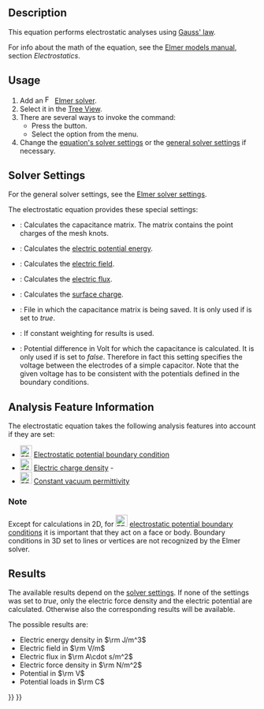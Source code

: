 <languages/>

{{Docnav
|[[FEM_EquationDeformation|Deformation Equation]]
|[[FEM_EquationElectricforce|Electricforce Equation]]
|[[FEM_Workbench|FEM]]
|IconL=FEM_EquationDeformation.svg
|IconR=FEM_EquationElectricforce.svg
|IconC=Workbench_FEM.svg
}}

{{GuiCommand
|Name=FEM EquationElectrostatic
|MenuLocation=Solve → Electromagnetic Equations → Electrostatic Equation
|Workbenches=[[FEM_Workbench|FEM]]
|Version=0.19
|SeeAlso=[[FEM_EquationElectricforce|FEM Electricforce equation]], [[FEM_Example_Capacitance_Two_Balls|FEM Example Capacitance Two Balls]]
}}

==Description==

This equation performs electrostatic analyses using [https://en.wikipedia.org/wiki/Gauss%27s_law Gauss' law].

For info about the math of the equation, see the [http://www.elmerfem.org/blog/documentation/ Elmer models manual], section ''Electrostatics''.

==Usage==

# Add an [[Image:FEM_SolverElmer.svg|16px|link=FEM_SolverElmer#Equations]] [[FEM_SolverElmer#Equations|Elmer solver]].
# Select it in the [[Tree_View|Tree View]].
# There are several ways to invoke the command:
#* Press the {{Button|[[Image:FEM_EquationElectrostatic.svg|16px]] [[FEM_EquationElectrostatic|Electrostatic Equation]]}} button.
#* Select the {{MenuCommand|Solve → Electromagnetic Equations → [[Image:FEM_EquationElectrostatic.svg|16px]] Electrostatic Equation}} option from the menu.
# Change the [[#Solver_Settings|equation's solver settings]] or the [[FEM_SolverElmer_SolverSettings|general solver settings]] if necessary.

==Solver Settings==

For the general solver settings, see the [[FEM_SolverElmer_SolverSettings|Elmer solver settings]].

The electrostatic equation provides these special settings:
* {{PropertyData|Calculate Capacitance Matrix}}: Calculates the capacitance matrix. The matrix contains the point charges of the mesh knots.
* {{PropertyData|Calculate Electric Energy}}: Calculates the [https://en.wikipedia.org/wiki/Electric_potential_energy electric potential energy].
* {{PropertyData|Calculate Electric Field}}: Calculates the [https://en.wikipedia.org/wiki/Electric_field electric field].
* {{PropertyData|Calculate Electric Flux}}: Calculates the [https://en.wikipedia.org/wiki/Electric_flux electric flux].
* {{PropertyData|Calculate Surface Charge}}: Calculates the [https://en.wikipedia.org/wiki/Surface_charge surface charge].
* {{PropertyData|Capacitance Matrix Filename}}: File in which the capacitance matrix is being saved. It is only used if {{PropertyData|Calculate Capacitance Matrix}} is set to ''true''.
* {{PropertyData|Constant Weights}}: If  constant weighting for results is used.
* {{PropertyData|Potential Difference}}: Potential difference in Volt for which the capacitance is calculated. It is only used if {{PropertyData|Calculate Capacitance Matrix}} is set to ''false''. Therefore in fact this setting specifies the voltage between the electrodes of a simple capacitor. Note that the given voltage has to be consistent with the potentials defined in the boundary conditions.

==Analysis Feature Information==

The electrostatic equation takes the following analysis features into account if they are set:

* [[Image:FEM_ConstraintElectrostaticPotential.svg|24px]] [[FEM_ConstraintElectrostaticPotential|Electrostatic potential boundary condition]]
* [[Image:FEM_ConstraintElectricChargeDensity.svg|24px]] [[FEM_ElectricChargeDensity|Electric charge density]] - {{Version|1.1}}
* [[Image:FEM_ConstantVacuumPermittivity.svg|24px]] [[FEM_ConstantVacuumPermittivity|Constant vacuum permittivity]]

===Note===

Except for calculations in 2D, for [[Image:FEM_ConstraintElectrostaticPotential.svg|24px]] [[FEM_ConstraintElectrostaticPotential|electrostatic potential boundary conditions]] it is important that they act on a face or body. Boundary conditions in 3D set to lines or vertices are not recognized by the Elmer solver.

==Results==

The available results depend on the [[#Solver_Settings|solver settings]]. If none of the {{PropertyData|Calculate *}} settings was set to ''true'', only the electric force density and the electric potential are calculated. Otherwise also the corresponding results will be available.

The possible results are:
* Electric energy density in <math>\rm J/m^3</math>
* Electric field in <math>\rm V/m</math>
* Electric flux in <math>\rm A\cdot s/m^2</math>
* Electric force density in <math>\rm N/m^2</math>
* Potential in <math>\rm V</math>
* Potential loads in <math>\rm C</math>


{{Docnav
|[[FEM_EquationDeformation|Deformation Equation]]
|[[FEM_EquationElectricforce|Electricforce Equation]]
|[[FEM_Workbench|FEM]]
|IconL=FEM_EquationDeformation.svg
|IconR=FEM_EquationElectricforce.svg
|IconC=Workbench_FEM.svg
}}

{{FEM_Tools_navi{{#translation:}}}}
{{Userdocnavi{{#translation:}}}}